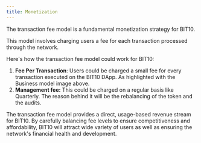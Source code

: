 ```yaml
---
title: Monetization
---
```


<ImageZoom src='https://raw.githubusercontent.com/ZeyaRabani/Gitbook2/main/public/assets/monetization.png' alt='Monetization' className='w-full rounded' width={500} height={500} />

The transaction fee model is a fundamental monetization strategy for BIT10.

This model involves charging users a fee for each transaction processed through the network.

Here's how the transaction fee model could work for BIT10:

1. **Fee Per Transaction**: Users could be charged a small fee for every transaction executed on the BIT10 DApp. As highlighted with the Business model image above.
2. **Management fee:** This could be charged on a regular basis like Quarterly. The reason behind it will be the rebalancing of the token and the audits.

The transaction fee model provides a direct, usage-based revenue stream for BIT10. By carefully balancing fee levels to ensure competitiveness and affordability, BIT10 will attract wide variety of users as well as ensuring the network's financial health and  development.
